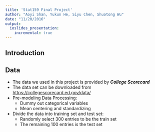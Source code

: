 ```yaml
---
title: 'Stat159 Final Project'
author: "Aoyi Shan, Yukun He, Siyu Chen, Shuotong Wu"
date: "11/20/2016"
output: 
  ioslides_presentation:
    incremental: true
---
```


## Introduction

## Data

- The data we used in this project is provided by _**College Scorecard**_
- The data set can be downloaded from <https://collegescorecard.ed.gov/data/>
- Pre-modeling Data Processing:
     - Dummy out categorical variables
     - Mean centering and standardizing
- Divide the data into training set and test set:
     - Randomly select 300 entries to be the train set
     - The remaining 100 entries is the test set